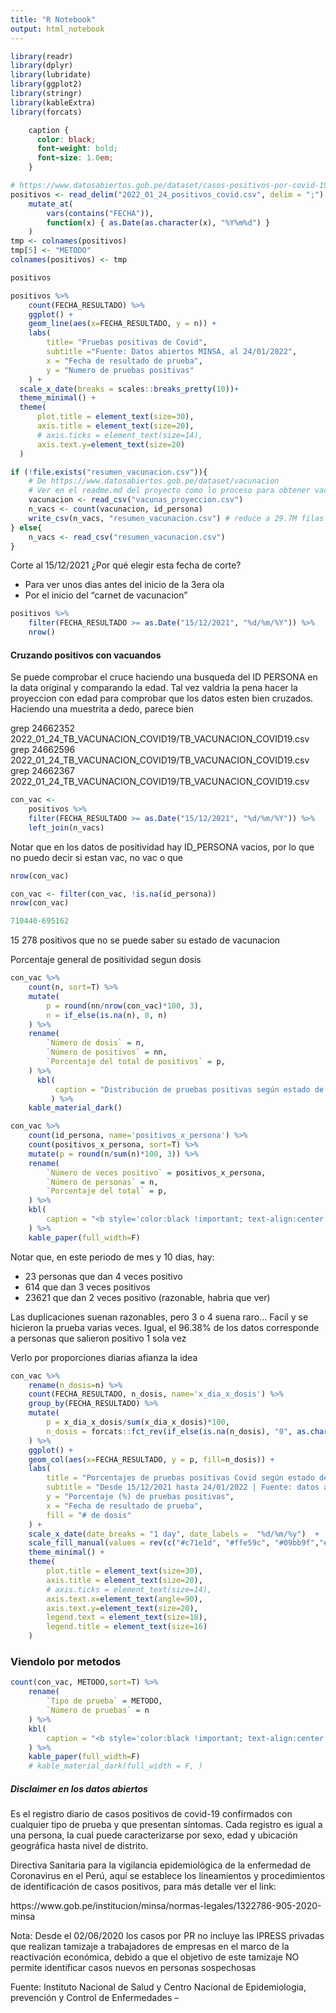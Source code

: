 ```yaml
---
title: "R Notebook"
output: html_notebook
---
```


```r
library(readr)
library(dplyr)
library(lubridate)
library(ggplot2)
library(stringr)
library(kableExtra)
library(forcats)
```
```css
    caption {
      color: black;
      font-weight: bold;
      font-size: 1.0em;
    } 
```


```r
# https://www.datosabiertos.gob.pe/dataset/casos-positivos-por-covid-19-ministerio-de-salud-minsa
positivos <- read_delim("2022_01_24_positivos_covid.csv", delim = ";") %>%     
    mutate_at(
        vars(contains("FECHA")),
        function(x) { as.Date(as.character(x), "%Y%m%d") } 
    )
tmp <- colnames(positivos) 
tmp[5] <- "METODO"
colnames(positivos) <- tmp
```

```r
positivos
```

```r
positivos %>% 
    count(FECHA_RESULTADO) %>% 
    ggplot() + 
    geom_line(aes(x=FECHA_RESULTADO, y = n)) + 
    labs(
        title= "Pruebas positivas de Covid",
        subtitle ="Fuente: Datos abiertos MINSA, al 24/01/2022",
        x = "Fecha de resultado de prueba",
        y = "Numero de pruebas positivas"
    ) + 
  scale_x_date(breaks = scales::breaks_pretty(10))+ 
  theme_minimal() + 
  theme(
      plot.title = element_text(size=30),
      axis.title = element_text(size=20),
      # axis.ticks = element_text(size=14),
      axis.text.y=element_text(size=20)
  ) 

```


```r
if (!file.exists("resumen_vacunacion.csv")){
    # De https://www.datosabiertos.gob.pe/dataset/vacunacion
    # Ver en el readme.md del proyecto como lo proceso para obtener vacunas_proyeccion.csv
    vacunacion <- read_csv("vacunas_proyeccion.csv")
    n_vacs <- count(vacunacion, id_persona)
    write_csv(n_vacs, "resumen_vacunacion.csv") # reduce a 29.7M filas    
} else{
    n_vacs <- read_csv("resumen_vacunacion.csv")
}
```


Corte al 15/12/2021
¿Por qué elegir esta fecha de corte?

- Para ver unos dias antes del inicio de la 3era ola
- Por el inicio del "carnet de vacunacion"
```r
positivos %>% 
    filter(FECHA_RESULTADO >= as.Date("15/12/2021", "%d/%m/%Y")) %>% 
    nrow()
```

#### Cruzando positivos con vacuandos

Se puede comprobar el cruce haciendo una busqueda del ID PERSONA en la data original y comparando la edad. 
Tal vez valdria la pena hacer la proyeccion con edad para comprobar que los datos esten bien cruzados. Haciendo una muestrita a dedo, parece bien

grep 24662352 2022_01_24_TB_VACUNACION_COVID19/TB_VACUNACION_COVID19.csv
grep 24662596 2022_01_24_TB_VACUNACION_COVID19/TB_VACUNACION_COVID19.csv
grep 24662367 2022_01_24_TB_VACUNACION_COVID19/TB_VACUNACION_COVID19.csv

```r
con_vac <- 
    positivos %>% 
    filter(FECHA_RESULTADO >= as.Date("15/12/2021", "%d/%m/%Y")) %>% 
    left_join(n_vacs) 
```


Notar que en los datos de positividad hay ID_PERSONA vacios, por lo que no puedo decir si estan vac, no vac o que

```r
nrow(con_vac)
```

```r
con_vac <- filter(con_vac, !is.na(id_persona))
nrow(con_vac)
```

```r
710440-695162
```
15 278 positivos que no se puede saber su estado de vacunacion



Porcentaje general de positividad segun dosis
```r
con_vac %>%
    count(n, sort=T) %>% 
    mutate(
        p = round(nn/nrow(con_vac)*100, 3),
        n = if_else(is.na(n), 0, n)
    ) %>% 
    rename(
        `Número de dosis` = n,
        `Número de positivos` = nn,
        `Porcentaje del total de positivos` = p,
    ) %>% 
      kbl(
          caption = "Distribución de pruebas positivas según estado de vacunación, desde 15/12/2021 hasta 24/01/2022"
         ) %>%
    kable_material_dark()
```



```r
con_vac %>%
    count(id_persona, name='positivos_x_persona') %>%
    count(positivos_x_persona, sort=T) %>% 
    mutate(p = round(n/sum(n)*100, 3)) %>%
    rename(
        `Número de veces positivo` = positivos_x_persona,
        `Número de personas` = n,
        `Porcentaje del total` = p,
    ) %>% 
    kbl(
        caption = "<b style='color:black !important; text-align:center !important;'>Distribución de pruebas positivas según número de positivos por cada persona, desde 15/12/2021 hasta 24/01/2022</b>", 
    ) %>%
    kable_paper(full_width=F)
```

Notar que, en este periodo de mes y 10 dias, hay:

- 23 personas que dan 4 veces positivo
- 614 que dan 3 veces positivos
- 23621 que dan 2 veces positivo (razonable, habria que ver)

Las duplicaciones suenan razonables, pero 3 o 4 suena raro... Facil y se hicieron la prueba varias veces. 
Igual, el 96.38% de los datos corresponde a personas que salieron positivo 1 sola vez


Verlo por proporciones diarias afianza la idea

```r
con_vac %>% 
    rename(n_dosis=n) %>% 
    count(FECHA_RESULTADO, n_dosis, name='x_dia_x_dosis') %>% 
    group_by(FECHA_RESULTADO) %>% 
    mutate(
        p = x_dia_x_dosis/sum(x_dia_x_dosis)*100,
        n_dosis = forcats::fct_rev(if_else(is.na(n_dosis), "0", as.character(n_dosis)))
    ) %>% 
    ggplot() + 
    geom_col(aes(x=FECHA_RESULTADO, y = p, fill=n_dosis)) + 
    labs(
        title = "Porcentajes de pruebas positivas Covid según estado de vacunación",
        subtitle = "Desde 15/12/2021 hasta 24/01/2022 | Fuente: datos abiertos Minsa | @gjrossir",
        y = "Porcentaje (%) de pruebas positivas",
        x = "Fecha de resultado de prueba",
        fill = "# de dosis"
    ) +
    scale_x_date(date_breaks = "1 day", date_labels =  "%d/%m/%y")  + 
    scale_fill_manual(values = rev(c("#c71e1d", "#ffe59c", "#09bb9f","#18a1cd"))) +
    theme_minimal() + 
    theme(
        plot.title = element_text(size=30),
        axis.title = element_text(size=20),
        # axis.ticks = element_text(size=14),
        axis.text.x=element_text(angle=90),
        axis.text.y=element_text(size=20),
        legend.text = element_text(size=18),
        legend.title = element_text(size=16)
    ) 
``` 

### Viendolo por metodos

```r
count(con_vac, METODO,sort=T) %>% 
    rename(
        `Tipo de prueba` = METODO,
        `Número de pruebas` = n
    ) %>% 
    kbl(
        caption = "<b style='color:black !important; text-align:center !important;'>Distribución de pruebas positivas según tipo de prueba,<br>desde 15/12/2021 hasta 24/01/2022</b>", 
    ) %>%
    kable_paper(full_width=F)
    # kable_material_dark(full_width = F, )
```


##### Disclaimer en los datos abiertos

Es el registro diario de casos positivos de covid-19 confirmados con cualquier tipo de prueba y que presentan síntomas. Cada registro es igual a una persona, la cual puede caracterizarse por sexo, edad y ubicación geográfica hasta nivel de distrito.

Directiva Sanitaria para la vigilancia epidemiológica de la enfermedad de Coronavirus en el Perú, aquí se establece los lineamientos y procedimientos de identificación de casos positivos, para más detalle ver el link:

https://www.gob.pe/institucion/minsa/normas-legales/1322786-905-2020-minsa

Nota: Desde el 02/06/2020 los casos por PR no incluye las IPRESS privadas que realizan tamizaje a trabajadores de empresas en el marco de la reactivación económica, debido a que el objetivo de este tamizaje NO permite identificar casos nuevos en personas sospechosas

Fuente: Instituto Nacional de Salud y Centro Nacional de Epidemiologia, prevención y Control de Enfermedades –
